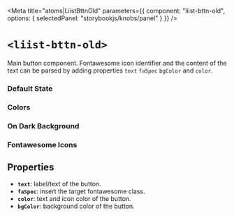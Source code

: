 
<Meta
  title="atoms|LiistBttnOld"
  parameters={{
    component: "liist-bttn-old",
    options: { selectedPanel: "storybookjs/knobs/panel" }
  }}
/>

# `<liist-bttn-old>`

Main button component. Fontawesome icon identifier and the content of the text can be parsed by adding properties `text` `faSpec` `bgColor` and `color`.

### Default State
<Preview>
  <liist-bttn-old></liist-bttn-old>
</Preview>

### Colors
<Preview>
  <liist-bttn-old
    bgColor="#2A2A2A"
    color="white"
    text="Send Suggestion"
    faSpec="far fa-envelope"
  ></liist-bttn-old>
  <liist-bttn-old
    color="white"
    bgColor="#9697fb"
    text="Open in Google Maps"
    faSpec="fas fa-location-arrow"
  ></liist-bttn-old>
  <liist-bttn-old
    color="white"
    bgColor="#76d672"
    text="Call Restaurant"
    faSpec="fas fa-phone"
  ></liist-bttn-old>
  <liist-bttn-old
    text="View Map"
    faSpec="far fa-map"
  ></liist-bttn-old>
  <liist-bttn-old
    bgColor="white"
    color="black"
    text="View Map"
    faSpec="far fa-map"
  ></liist-bttn-old>
</Preview>

### On Dark Background
<Preview>
  <liist-bttn-old
    bgColor="#2A2A2A"
    color="white"
    text="Send Suggestion"
    faSpec="far fa-envelope"
  ></liist-bttn-old>
  <liist-bttn-old
    color="white"
    bgColor="#9697fb"
    text="Open in Google Maps"
    faSpec="fas fa-location-arrow"
  ></liist-bttn-old>
  <liist-bttn-old
    color="white"
    bgColor="#76d672"
    text="Call Restaurant"
    faSpec="fas fa-phone"
  ></liist-bttn-old>
  <liist-bttn-old
    text="View Map"
    faSpec="far fa-map"
  ></liist-bttn-old>
  <liist-bttn-old
    bgColor="white"
    color="black"
    text="View Map"
    faSpec="far fa-map"
  ></liist-bttn-old>
</Preview>

### Fontawesome Icons
<Preview>
  <liist-bttn-old></liist-bttn-old>
</Preview>

## Properties

- **`text`**: label/text of the button.
- **`faSpec`**: insert the target fontawesome class.
- **`color`**: text and icon color of the button.
- **`bgColor`**: background color of the button.
